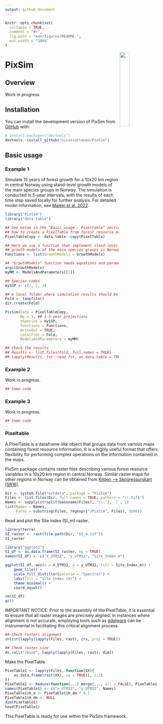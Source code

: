 ```yaml
---
output: github_document
---
```


<!-- README.md is generated from README.Rmd. Please edit that file -->

```r
knitr::opts_chunk$set(
  collapse = TRUE,
  comment = "#>",
  fig.path = "man/figures/README-",
  out.width = "100%"
)
```

<!-- badges: start -->
<!-- badges: end -->

<img src="inst/extdata/logo.png" align="right" width="25%" />

# PixSim

## Overview

Work in progress.

## Installation

You can install the development version of PixSim from [GitHub](https://github.com/) with:

``` r
# install.packages("devtools")
devtools::install_github("nicoscattaneo/PixSim")
```

## Basic usage

### Example 1
Simulate 15 years of forest growth for a 10x20 km region in central Norway using
stand-level growth models of the main species groups in Norway. The simulation 
is conducted in 5-year intervals, with the results of each time step saved 
locally for further analysis.
For detailed model information, see [Maleki et al. 2022](https://doi.org/10.1080/02827581.2022.2056632).

```r
library("PixSim")
library("data.table")

## See below in the "Basic usage - Pixeltable" section to learn 
## how to create a PixelTable from forest resource maps.
PixelTableCopy <- data.table::copy(PixelTable)

## Here we use a function that implement stand-level 
## growth models of the main species groups in Norway
Functions <- list(GrowthModels = GrowthModels)

## "GrowthModels" function needs equations and parameters to be specified.
args(GrowthModels)
myMM <- ModelsAndParameters[[1]]

## Species codes
mySSP <- c(1, 2, 3)

## A local folder where simulation results should be written.
Fold <- tempfile()
dir.create(Fold)

PixSim(Data = PixelTableCopy,
       Np = 3, ## 3 5-year projections
       nSpecies = mySSP,
       functions = Functions,
       WriteOut = TRUE,
       LocalFldr = Fold,
       ModelsAndParameters = myMM)

## Check the results
## Results <- list.files(Fold, full.names = TRUE)
## lapply(Results, fst::read_fst, as.data.table = TRUE, from = 1, to = 5)

```

### Example 2

Work in progress.

```r
## Some code
```

### Example 3

Work in progress.

```r
## Some code
```


### Pixeltable
A PixelTable is a dataframe-like object that groups data from various maps 
containing forest resource information. It is a highly useful format that 
offers flexibility for performing complex operations on the information 
contained in the maps.


PixSim package contains raster files describing various forest resource 
variables in a 10x20 km region in central Norway. Similar raster maps for 
other regions in Norway can be obtained from 
[Kilden -->  Skogressurskart (SR16)](https://kilden.nibio.no/).

```r
Dir <- system.file("extdata", package = "PixSim")
Files <- list.files(Dir, full.names = TRUE, pattern = "\\.tif$")
Names <- sapply(strsplit(basename(Files), "\\."), `[`, 1)
list(Names = Names, 
     Paths = substring(Files, regexpr("/PixSim", Files), 1000))
```

Read and plot the Site Index (SI_m) raster.
```r
library(terra)
SI_raster <- rast(file.path(Dir, "SI_m.tif"))
SI_raster
```

```r
library("ggplot2")
SI_df <- as.data.frame(SI_raster, xy = TRUE)
names(SI_df) <- c("X_UTM32", "y_UTM32", "Site_Index_m")
```

```r
ggplot(SI_df, aes(x = X_UTM32, y = y_UTM32, fill = Site_Index_m)) +
    geom_tile() +
    scale_fill_distiller(palette = "Spectral") +
    labs(fill = "Site Index (m)") +
    theme_minimal() +
    coord_equal()
```

```r
rm(SI_df)
gc()
```

IMPORTANT NOTICE: Prior to the assembly of the PixelTable, it is essential to 
ensure that all raster images are precisely aligned. In instances where 
alignment is not accurate, employing tools such as 
[gdalwarp](https://gdal.org/programs/gdalwarp.html) can be instrumental 
in facilitating this critical alignment process.

```r
## Check rasters alignment
unlist(lapply(lapply(Files, rast), crs, proj = TRUE))

## Check raster size
do.call("rbind", lapply(lapply(Files, rast), dim))
```

Make the PixelTable

```r
PixeTable1 <- lapply(Files, function(XX){
    as.data.frame(rast(XX), xy = TRUE)[, 1:3]
})
PixeTable1 <- Reduce(function(...) merge(..., all = FALSE), PixeTable1)
names(PixeTable1) <- c("x_UTM32", "y_UTM32", Names)
PixeTable1$H_m <- PixeTable1$H_dm * 0.1
PixeTable1$H_dm <- NULL
dim(PixeTable1)
head(PixeTable1)
```

This PixelTable is ready for use within the PixSim framework.







